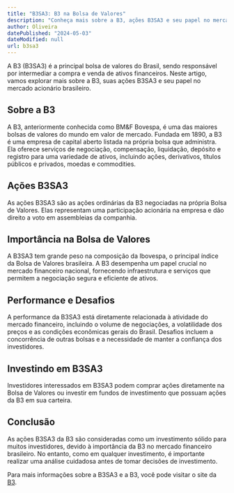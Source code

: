 ```yaml
---
title: "B3SA3: B3 na Bolsa de Valores"
description: "Conheça mais sobre a B3, ações B3SA3 e seu papel no mercado acionário brasileiro."
author: Oliveira
datePublished: "2024-05-03"
dateModified: null
url: b3sa3
---
```


A B3 (B3SA3) é a principal bolsa de valores do Brasil, sendo responsável por intermediar a compra e venda de ativos financeiros. Neste artigo, vamos explorar mais sobre a B3, suas ações B3SA3 e seu papel no mercado acionário brasileiro.

## Sobre a B3

A B3, anteriormente conhecida como BM&F Bovespa, é uma das maiores bolsas de valores do mundo em valor de mercado. Fundada em 1890, a B3 é uma empresa de capital aberto listada na própria bolsa que administra. Ela oferece serviços de negociação, compensação, liquidação, depósito e registro para uma variedade de ativos, incluindo ações, derivativos, títulos públicos e privados, moedas e commodities.

## Ações B3SA3

As ações B3SA3 são as ações ordinárias da B3 negociadas na própria Bolsa de Valores. Elas representam uma participação acionária na empresa e dão direito a voto em assembleias da companhia.

## Importância na Bolsa de Valores

A B3SA3 tem grande peso na composição da Ibovespa, o principal índice da Bolsa de Valores brasileira. A B3 desempenha um papel crucial no mercado financeiro nacional, fornecendo infraestrutura e serviços que permitem a negociação segura e eficiente de ativos.

## Performance e Desafios

A performance da B3SA3 está diretamente relacionada à atividade do mercado financeiro, incluindo o volume de negociações, a volatilidade dos preços e as condições econômicas gerais do Brasil. Desafios incluem a concorrência de outras bolsas e a necessidade de manter a confiança dos investidores.

## Investindo em B3SA3

Investidores interessados em B3SA3 podem comprar ações diretamente na Bolsa de Valores ou investir em fundos de investimento que possuam ações da B3 em sua carteira.

## Conclusão

As ações B3SA3 da B3 são consideradas como um investimento sólido para muitos investidores, devido à importância da B3 no mercado financeiro brasileiro. No entanto, como em qualquer investimento, é importante realizar uma análise cuidadosa antes de tomar decisões de investimento.

Para mais informações sobre a B3SA3 e a B3, você pode visitar o site da [B3](http://www.b3.com.br/).
